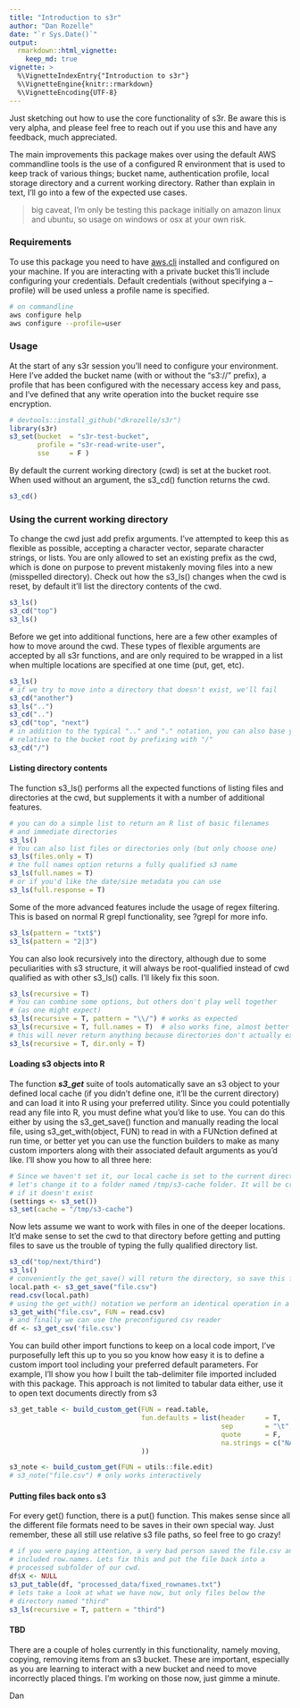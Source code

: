 ```yaml
---
title: "Introduction to s3r"
author: "Dan Rozelle"
date: "`r Sys.Date()`"
output:
  rmarkdown::html_vignette:
    keep_md: true
vignette: >
  %\VignetteIndexEntry{"Introduction to s3r"}
  %\VignetteEngine{knitr::rmarkdown}
  %\VignetteEncoding{UTF-8}
---
```

  
Just sketching out how to use the core functionality of s3r. Be aware this is very alpha, and please feel free to reach out if you use this and have any feedback, much appreciated.
  
The main improvements this package makes over using the default AWS commandline tools is the use of a configured R environment that is used to keep track of various things; bucket name, authentication profile, local storage directory and a current working directory. Rather than explain in text, I'll go into a few of the expected use cases.
  
> big caveat, I'm only be testing this package initially on amazon linux and ubuntu, so usage on windows or osx at your own risk.
  
### Requirements
To use this package you need to have [aws.cli](http://docs.aws.amazon.com/cli/latest/userguide/installing.html) installed and configured on your machine. If you are interacting with a private bucket this'll include configuring your credentials. Default credentials (without specifying a --profile) will be used unless a profile name is specified.
  
```bash
# on commandline
aws configure help
aws configure --profile=user
```
  
### Usage
At the start of any s3r session you'll need to configure your environment. Here I've added the bucket name (with or without the "s3://" prefix), a profile that has been configured with the necessary access key and pass, and I've defined that any write operation into the bucket require sse encryption. 
```r
# devtools::install_github("dkrozelle/s3r")
library(s3r)
s3_set(bucket  = "s3r-test-bucket", 
       profile = "s3r-read-write-user", 
       sse     = F )
```
  
By default the current working directory (cwd) is set at the bucket root. When used without an argument, the s3_cd() function returns the cwd. 
```r
s3_cd()
```
  
### Using the current working directory
To change the cwd just add prefix arguments. I've attempted to keep this as flexible as possible, accepting a character vector, separate character strings, or lists. You are only allowed to set an existing prefix as the cwd, which is done on purpose to prevent mistakenly moving files into a new (misspelled directory). Check out how the s3_ls() changes when the cwd is reset, by default it'll list the directory contents of the cwd.
```r
s3_ls()
s3_cd("top")
s3_ls()
```

Before we get into additional functions, here are a few other examples of how to move around the cwd. These types of flexible arguments are accepted by all s3r functions, and are only required to be wrapped in a list when multiple locations are specified at one time (put, get, etc).
```r
s3_ls()
# if we try to move into a directory that doesn't exist, we'll fail
s3_cd("another")
s3_ls("..")
s3_cd("..")
s3_cd("top", "next")
# in addition to the typical ".." and "." notation, you can also base your path
# relative to the bucket root by prefixing with "/"
s3_cd("/")
```

#### Listing directory contents
The function s3_ls() performs all the expected functions of listing files and directories at the cwd, but supplements it with a number of additional features.
```r
# you can do a simple list to return an R list of basic filenames 
# and immediate directories
s3_ls()
# You can also list files or directories only (but only choose one)
s3_ls(files.only = T)
# the full names option returns a fully qualified s3 name
s3_ls(full.names = T)
# or if you'd like the date/size metadata you can use
s3_ls(full.response = T)
```

Some of the more advanced features include the usage of regex filtering. This is based on normal R grepl functionality, see ?grepl for more info.
```r
s3_ls(pattern = "txt$")
s3_ls(pattern = "2|3")
```

You can also look recursively into the directory, although due to some peculiarities with s3 structure, it will always be root-qualified instead of cwd qualified as with other s3_ls() calls. I'll likely fix this soon.
```r
s3_ls(recursive = T)
# You can combine some options, but others don't play well together 
# (as one might expect)
s3_ls(recursive = T, pattern = "\\/") # works as expected
s3_ls(recursive = T, full.names = T)  # also works fine, almost better ;) 
# this will never return anything because directories don't actually exist in s3
s3_ls(recursive = T, dir.only = T) 
```

#### Loading s3 objects into R
The function _**s3_get**_ suite of tools automatically save an s3 object to your defined local cache (if you didn't define one, it'll be the current directory) and can load it into R using your preferred utility. Since you could potentially read any file into R, you must define what you'd like to use. You can do this either by using the s3_get_save() function and manually reading the local file, using s3_get_with(object, FUN) to read in with a FUNction defined at run time, or better yet you can use the function builders to make as many custom importers along with their associated default arguments as you'd like. I'll show you how to all three here:
```r
# Since we haven't set it, our local cache is set to the current directory, 
# let's change it to a folder named /tmp/s3-cache folder. It will be created 
# if it doesn't exist
(settings <- s3_set())
s3_set(cache = "/tmp/s3-cache")
```

Now lets assume we want to work with files in one of the deeper locations. It'd make sense to set the cwd to that directory before getting and putting files to save us the trouble of typing the fully qualified directory list.
```r
s3_cd("top/next/third")
s3_ls()
# conveniently the get_save() will return the directory, so save this for import
local.path <- s3_get_save("file.csv")
read.csv(local.path)
# using the get_with() notation we perform an identical operation in a single line
s3_get_with("file.csv", FUN = read.csv)
# and finally we can use the preconfigured csv reader 
df <- s3_get_csv('file.csv')
```

You can build other import functions to keep on a local code import, I've purposefully left this up to you so you know how easy it is to define a custom import tool including your preferred default parameters. For example, I'll show you how I built the tab-delimiter file imported included with this package. This approach is not limited to tabular data either, use it to open text documents directly from s3
```r
s3_get_table <- build_custom_get(FUN = read.table, 
                                 fun.defaults = list(header     = T,
                                                     sep        = "\t", 
                                                     quote      = F,
                                                     na.strings = c("NA", "")
                                 ))

s3_note <- build_custom_get(FUN = utils::file.edit)
# s3_note("file.csv") # only works interactively
```

#### Putting files back onto s3
For every get() function, there is a put() function. This makes sense since all the different file formats need to be saves in their own special way. Just remember, these all still use relative s3 file paths, so feel free to go crazy!
```r
# if you were paying attention, a very bad person saved the file.csv and 
# included row.names. Lets fix this and put the file back into a 
# processed subfolder of our cwd.
df$X <- NULL
s3_put_table(df, "processed_data/fixed_rownames.txt")
# lets take a look at what we have now, but only files below the 
# directory named "third" 
s3_ls(recursive = T, pattern = "third")
```

#### TBD
There are a couple of holes currently in this functionality, namely moving, copying, removing items from an s3 bucket. These are important, especially as you are learning to interact with a new bucket and need to move incorrectly placed things. I'm working on those now, just gimme a minute.

Dan
